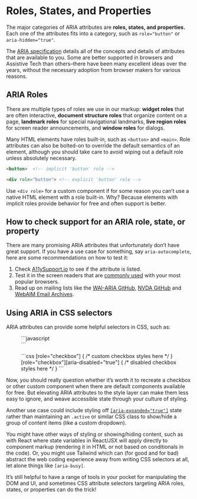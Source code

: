 # Roles, States, and Properties

The major categories of ARIA attributes are **roles, states, and properties.** Each one of the attributes fits into a category, such as `role="button"` or `aria-hidden="true"`.

The [ARIA specification](https://www.w3.org/TR/wai-aria-1.2/) details all of the concepts and details of attributes that are available to you. Some are better supported in browsers and Assistive Tech than others–there have been many excellent ideas over the years, without the necessary adoption from browser makers for various reasons.

## ARIA Roles

There are multiple types of roles we use in our markup: **widget roles** that are often interactive, **document structure roles** that organize content on a page, **landmark roles** for special navigational landmarks, **live region roles** for screen reader announcements, and **window roles** for dialogs. 

Many HTML elements have roles built-in, such as `<button>` and `<main>`. Role attributes can also be bolted-on to override the default semantics of an element, although you should take care to avoid wiping out a default role unless absolutely necessary.

```html
<button>  <!-- implicit 'button' role -->
```

```html
<div role="button"> <!-- explicit 'button' role -->
```

Use `<div role>` for a custom component if for some reason you can’t use a native HTML element with a role built-in. Why? Because elements with implicit roles provide behavior for free and often support is better.

## How to check support for an ARIA role, state, or property 

There are many promising ARIA attributes that unfortunately don’t have great support. If you have a use case for something, say `aria-autocomplete`, here are some recommendations on how to test it:

1. Check [A11ySupport.io](https://a11ysupport.io) to see if the attribute is listed.
1. Test it in the screen readers that are [commonly used](https://webaim.org/projects/screenreadersurvey9/#browsercombos) with your most popular browsers.
1. Read up on mailing lists like the [WAI-ARIA GitHub](https://github.com/w3c/aria/issues), [NVDA GitHub](https://github.com/nvaccess/nvda/issues) and [WebAIM Email Archives](https://webaim.org/discussion/).

## Using ARIA in CSS selectors

ARIA attributes can provide some helpful selectors in CSS, such as:

<div className="grid grid-cols-2 gap-6 my-6">
<figure>
```javascript
<div
    aria-disabled="true"
    aria-label="Subscribe"
    role="checkbox"
    tabIndex={0}
    onKeyUp={keyHandler}
    >
</div>
```
</figure>
<figure>
```css
[role="checkbox"] {
    /* custom checkbox styles here */
}
[role="checkbox"][aria-disabled="true"] {
    /* disabled checkbox styles here */
}
```
</figure>
</div>

Now, you should really question whether it’s worth it to recreate a checkbox or other custom component when there are default components available for free. But elevating ARIA attributes to the style layer can make them less easy to ignore, and weave accessible state through your culture of styling.

Another use case could include styling off [`[aria-expanded="true"]`](https://www.w3.org/TR/wai-aria-1.2/#aria-expanded) state rather than maintaining an `.active` or similar CSS class to show/hide a group of content items (like a custom dropdown).

You might have other ways of styling or showing/hiding content, such as with React where state variables in React/JSX will apply directly to component markup (rendering it in HTML or not based on conditionals in the code). Or, you might use Tailwind which can (for good and for bad) abstract the web coding experience away from writing CSS selectors at all, let alone things like `[aria-busy]`.

It’s still helpful to have a range of tools in your pocket for manipulating the DOM and UI, and sometimes CSS attribute selectors targeting ARIA roles, states, or properties can do the trick!
